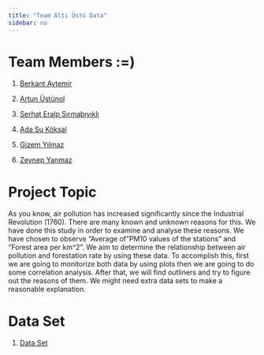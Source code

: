 ```yaml
---
title: "Team Altı Üstü Data"
sidebar: no
---
```


# Team Members :=)

1.  [Berkant Aytemir](https://github.com/berkantaytemir)

2.  [Artun Üstünol](https://github.com/artunustunol)

3.  [Serhat Eralp Sırmabıyıklı](https://github.com/serhateralp01)

4.  [Ada Su Köksal](https://github.com/adasukoksal)

5.  [Gizem Yılmaz](https://github.com/thegizemyilmaz)

6.  [Zeynep Yanmaz](https://github.com/zeynepyanmaz)

# Project Topic

As you know, air pollution has increased significantly since the Industrial Revolution (1760). There are many known and unknown reasons for this. We have done this study in order to examine and analyse these reasons. We have chosen to observe "Average of"PM10 values of the stations" and "Forest area per km\^2". We aim to determine the relationship between air pollution and forestation rate by using these data. To accomplish this, first we are going to monitorize both data by using plots then we are going to do some correlation analysis. After that, we will find outliners and try to figure out the reasons of them. We might need extra data sets to make a reasonable explanation.

# Data Set

1.  [Data Set](https://data.tuik.gov.tr/Bulten/Index?p=Illerde-Yasam-Endeksi-2015-24561)
